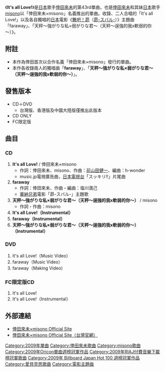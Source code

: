 {{Unreferenced|time=2017-02-08T04:10:44+00:00}}
{{Infobox song
| name       = It's all Love!
| type       = [[單曲|單曲]]
| artist     = [[倖田來未|倖田來未]]
| cover      = Its_all_love.jpg
| released   = 日本：2009年3月31日 <br/>台灣：2009年4月3日
| recorded   = 
| genre      = [[J-POP|J-POP]]、[[R&B|R&B]]
| length     = 
| label      = [[rhythm_zone|rhythm zone]]
| producer   = 
| certification = *金唱片（[[日本唱片協會|日本唱片協會]]）
| chart_position = *週榜第1名（[[Oricon|Oricon]]）
* 2009年4月度月榜3名（Oricon）
* 2009年度年榜第61名（Oricon）
| prev_title = [[stay_with_me|stay with me]]
| prev_year  = 2009
| next_title = [[3_SPLASH|3 SPLASH]]
| next_year  = 2009
}}
《'''It's all Love!'''》是[[日本|日本]]歌手[[倖田來未|倖田來未]]的第43rd單曲，也是[[倖田來未|倖田來未]]和其妹[[日本|日本]]歌手[[misono|misono]]以「倖田來未×misono」名義推出的單曲。收錄、二人合唱的「It's all Love!」以及各自獨唱的[[日本|日本]]電影《[[舞吧！昴|舞吧！昴]]（[[昴-スバル-|昴-スバル-]]）》主題曲「faraway」、「天秤～強がりな私×弱がりな君～（天秤～逞強的我x軟弱的你～）》。

==附註==
*本作為倖田首次以合作名義「倖田來未×misono」發行的單曲。
*本作各收錄兩人的獨唱曲「'''faraway'''」、「'''天秤～強がりな私×弱がりな君～（天秤～逞強的我x軟弱的你～）'''」。

== 發售版本 ==
*CD＋DVD
**台灣版、香港版及中國大陸版僅推出此版本
*CD ONLY
*FC限定版

== 曲目 ==

=== CD ===
#'''It's all Love!''' / 倖田來未×misono
#*作詞：倖田來未、misono、作曲：[[前山田健一|前山田健一]]、編曲：h-wonder
#*music.jp電視廣告曲，[[日本電視台|日本電視台]]「スッキリ!!」片尾曲
#'''faraway'''
#*作詞：倖田來未、作曲・編曲：塩川満己
#*[[華納兄弟|華納兄弟]]電影「昴-スバル-」主題歌
#'''天秤～強がりな私×弱がりな君～（天秤～逞強的我x軟弱的你～）''' / misono
#*作詞・作曲：misono
#'''It's all Love!（Instrumental）'''
#'''faraway（Instrumental）'''
#'''天秤～強がりな私×弱がりな君～（天秤～逞強的我x軟弱的你～）（Instrumental）'''

=== DVD ===
#It's all Love!（Music Video）
#faraway（Music Video）
#faraway（Making Video）

===FC限定版CD===
#It's all Love!
#It's all Love!（Instrumental）

== 外部連結 ==

*[https://web.archive.org/web/20090710013259/http://rhythmzone.net/koda/its-all-love/ 倖田來未×misono Official Site]{{jp icon}}
*[https://web.archive.org/web/20090608165126/http://www.avex.com.tw/koda/ 倖田來未×misono Official Site（台灣官網）]

{{倖田來未}}
{{Oricon單曲週榜冠軍 (2009年)|2009年4月13日}}
{{RIAJ付費音樂下載榜冠軍 (2009年)|2009年4月7日}}
{{Billboard JAPAN Hot 100 週榜冠軍 (2009年)|2009年4月13日}}

[[Category:2009年單曲|Category:2009年單曲]]
[[Category:倖田來未歌曲|Category:倖田來未歌曲]]
[[Category:misono歌曲|Category:misono歌曲]]
[[Category:2009年Oricon單曲週榜冠軍作品|Category:2009年Oricon單曲週榜冠軍作品]]
[[Category:2009年RIAJ付費音樂下載榜冠軍歌曲|Category:2009年RIAJ付費音樂下載榜冠軍歌曲]]
[[Category:2009年_Billboard_Japan_Hot_100_週榜冠軍作品|Category:2009年 Billboard Japan Hot 100 週榜冠軍作品]]
[[Category:愛貝克思歌曲|Category:愛貝克思歌曲]]
[[Category:電影主題曲|Category:電影主題曲]]